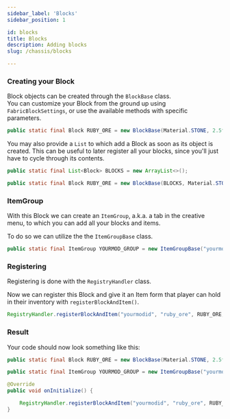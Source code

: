 ```yaml
---
sidebar_label: 'Blocks'
sidebar_position: 1

id: blocks
title: Blocks
description: Adding blocks
slug: /chassis/blocks

---
```


### Creating your Block

Block objects can be created through the `BlockBase` class.  
You can customize your Block from the ground up using `FabricBlockSettings`, or use the available methods with specific parameters.

```java
public static final Block RUBY_ORE = new BlockBase(Material.STONE, 2.5f, 7.0f, BlockSoundGroup.STONE);
```

You may also provide a `List` to which add a Block as soon as its object is created. This can be useful to later register all your blocks, since you'll just have to cycle through its contents.

```java
public static final List<Block> BLOCKS = new ArrayList<>();

public static final Block RUBY_ORE = new BlockBase(BLOCKS, Material.STONE, 2.5f, 7.0f, BlockSoundGroup.STONE);
```

### ItemGroup

With this Block we can create an `ItemGroup`, a.k.a. a tab in the creative menu, to which you can add all your blocks and items.

To do so we can utilize the the `ItemGroupBase` class.

```java
public static final ItemGroup YOURMOD_GROUP = new ItemGroupBase("yourmodid", "itemgroup", RUBY_ORE).group;
```

### Registering

Registering is done with the `RegistryHandler` class.

Now we can register this Block and give it an Item form that player can hold in their inventory with `registerBlockAndItem()`.

```java
RegistryHandler.registerBlockAndItem("yourmodid", "ruby_ore", RUBY_ORE, YOURMOD_GROUP);
```

### Result

Your code should now look something like this:

```java title="MyMod.java"
public static final Block RUBY_ORE = new BlockBase(Material.STONE, 2.5f, 7.0f, BlockSoundGroup.STONE);

public static final ItemGroup YOURMOD_GROUP = new ItemGroupBase("yourmodid", "itemgroup", RUBY_ORE).group;

@Override
public void onInitialize() {

    RegistryHandler.registerBlockAndItem("yourmodid", "ruby_ore", RUBY_ORE, YOURMOD_GROUP);
}
```